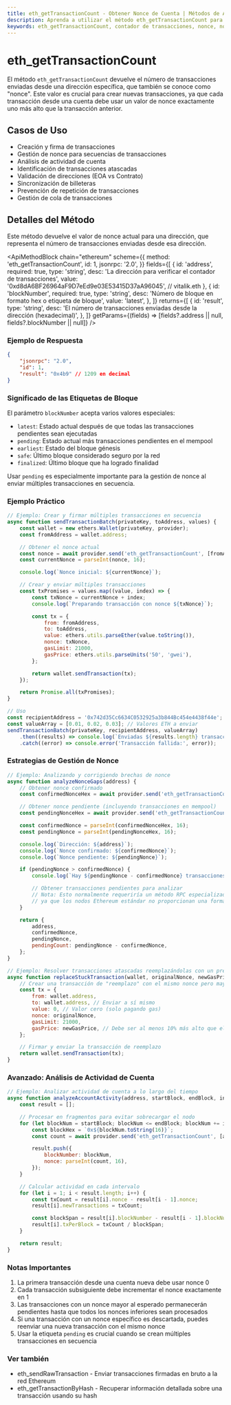 ```yaml
---
title: eth_getTransactionCount - Obtener Nonce de Cuenta | Métodos de API de Ethereum
description: Aprenda a utilizar el método eth_getTransactionCount para recuperar el número de transacciones enviadas desde una dirección Ethereum, también conocido como nonce.
keywords: eth_getTransactionCount, contador de transacciones, nonce, nonce de cuenta, cuenta ethereum, secuencia de transacciones, transacciones pendientes
---
```


# eth_getTransactionCount

El método `eth_getTransactionCount` devuelve el número de transacciones enviadas desde una dirección específica, que también se conoce como "nonce". Este valor es crucial para crear nuevas transacciones, ya que cada transacción desde una cuenta debe usar un valor de nonce exactamente uno más alto que la transacción anterior.

## Casos de Uso

- Creación y firma de transacciones
- Gestión de nonce para secuencias de transacciones
- Análisis de actividad de cuenta
- Identificación de transacciones atascadas
- Validación de direcciones (EOA vs Contrato)
- Sincronización de billeteras
- Prevención de repetición de transacciones
- Gestión de cola de transacciones

## Detalles del Método

Este método devuelve el valor de nonce actual para una dirección, que representa el número de transacciones enviadas desde esa dirección.

<ApiMethodBlock
	chain="ethereum"
	scheme={{
		method: 'eth_getTransactionCount',
		id: 1,
		jsonrpc: '2.0',
	}}
	fields={[
		{
			id: 'address',
			required: true,
			type: 'string',
			desc: 'La dirección para verificar el contador de transacciones',
			value: '0xd8dA6BF26964aF9D7eEd9e03E53415D37aA96045', // vitalik.eth
		},
		{
			id: 'blockNumber',
			required: true,
			type: 'string',
			desc: 'Número de bloque en formato hex o etiqueta de bloque',
			value: 'latest',
		},
	]}
	returns={[
		{
			id: 'result',
			type: 'string',
			desc: 'El número de transacciones enviadas desde la dirección (hexadecimal)',
		},
	]}
	getParams={(fields) => [fields?.address || null, fields?.blockNumber || null]}
/>

### Ejemplo de Respuesta

```json
{
	"jsonrpc": "2.0",
	"id": 1,
	"result": "0x4b9" // 1209 en decimal
}
```

### Significado de las Etiquetas de Bloque

El parámetro `blockNumber` acepta varios valores especiales:

- `latest`: Estado actual después de que todas las transacciones pendientes sean ejecutadas
- `pending`: Estado actual más transacciones pendientes en el mempool
- `earliest`: Estado del bloque génesis
- `safe`: Último bloque considerado seguro por la red
- `finalized`: Último bloque que ha logrado finalidad

Usar `pending` es especialmente importante para la gestión de nonce al enviar múltiples transacciones en secuencia.

### Ejemplo Práctico

```javascript
// Ejemplo: Crear y firmar múltiples transacciones en secuencia
async function sendTransactionBatch(privateKey, toAddress, values) {
	const wallet = new ethers.Wallet(privateKey, provider);
	const fromAddress = wallet.address;

	// Obtener el nonce actual
	const nonce = await provider.send('eth_getTransactionCount', [fromAddress, 'pending']);
	const currentNonce = parseInt(nonce, 16);

	console.log(`Nonce inicial: ${currentNonce}`);

	// Crear y enviar múltiples transacciones
	const txPromises = values.map((value, index) => {
		const txNonce = currentNonce + index;
		console.log(`Preparando transacción con nonce ${txNonce}`);

		const tx = {
			from: fromAddress,
			to: toAddress,
			value: ethers.utils.parseEther(value.toString()),
			nonce: txNonce,
			gasLimit: 21000,
			gasPrice: ethers.utils.parseUnits('50', 'gwei'),
		};

		return wallet.sendTransaction(tx);
	});

	return Promise.all(txPromises);
}

// Uso
const recipientAddress = '0x742d35Cc6634C0532925a3b844Bc454e4438f44e';
const valueArray = [0.01, 0.02, 0.03]; // Valores ETH a enviar
sendTransactionBatch(privateKey, recipientAddress, valueArray)
	.then((results) => console.log(`Enviadas ${results.length} transacciones`))
	.catch((error) => console.error('Transacción fallida:', error));
```

### Estrategias de Gestión de Nonce

```javascript
// Ejemplo: Analizando y corrigiendo brechas de nonce
async function analyzeNonceGaps(address) {
	// Obtener nonce confirmado
	const confirmedNonceHex = await provider.send('eth_getTransactionCount', [address, 'latest']);

	// Obtener nonce pendiente (incluyendo transacciones en mempool)
	const pendingNonceHex = await provider.send('eth_getTransactionCount', [address, 'pending']);

	const confirmedNonce = parseInt(confirmedNonceHex, 16);
	const pendingNonce = parseInt(pendingNonceHex, 16);

	console.log(`Dirección: ${address}`);
	console.log(`Nonce confirmado: ${confirmedNonce}`);
	console.log(`Nonce pendiente: ${pendingNonce}`);

	if (pendingNonce > confirmedNonce) {
		console.log(`Hay ${pendingNonce - confirmedNonce} transacciones pendientes`);

		// Obtener transacciones pendientes para analizar
		// Nota: Esto normalmente requeriría un método RPC especializado o servicio
		// ya que los nodos Ethereum estándar no proporcionan una forma de listar transacciones pendientes para una dirección
	}

	return {
		address,
		confirmedNonce,
		pendingNonce,
		pendingCount: pendingNonce - confirmedNonce,
	};
}

// Ejemplo: Resolver transacciones atascadas reemplazándolas con un precio de gas más alto
async function replaceStuckTransaction(wallet, originalNonce, newGasPrice) {
	// Crear una transacción de "reemplazo" con el mismo nonce pero mayor precio de gas
	const tx = {
		from: wallet.address,
		to: wallet.address, // Enviar a sí mismo
		value: 0, // Valor cero (solo pagando gas)
		nonce: originalNonce,
		gasLimit: 21000,
		gasPrice: newGasPrice, // Debe ser al menos 10% más alto que el original
	};

	// Firmar y enviar la transacción de reemplazo
	return wallet.sendTransaction(tx);
}
```

### Avanzado: Análisis de Actividad de Cuenta

```javascript
// Ejemplo: Analizar actividad de cuenta a lo largo del tiempo
async function analyzeAccountActivity(address, startBlock, endBlock, interval = 1000) {
	const result = [];

	// Procesar en fragmentos para evitar sobrecargar el nodo
	for (let blockNum = startBlock; blockNum <= endBlock; blockNum += interval) {
		const blockHex = `0x${blockNum.toString(16)}`;
		const count = await provider.send('eth_getTransactionCount', [address, blockHex]);

		result.push({
			blockNumber: blockNum,
			nonce: parseInt(count, 16),
		});
	}

	// Calcular actividad en cada intervalo
	for (let i = 1; i < result.length; i++) {
		const txCount = result[i].nonce - result[i - 1].nonce;
		result[i].newTransactions = txCount;

		const blockSpan = result[i].blockNumber - result[i - 1].blockNumber;
		result[i].txPerBlock = txCount / blockSpan;
	}

	return result;
}
```

### Notas Importantes

1. La primera transacción desde una cuenta nueva debe usar nonce 0
2. Cada transacción subsiguiente debe incrementar el nonce exactamente en 1
3. Las transacciones con un nonce mayor al esperado permanecerán pendientes hasta que todos los nonces inferiores sean procesados
4. Si una transacción con un nonce específico es descartada, puedes reenviar una nueva transacción con el mismo nonce
5. Usar la etiqueta `pending` es crucial cuando se crean múltiples transacciones en secuencia

### Ver también

- <Link to="/docs/ethereum/core-methods/eth_sendRawTransaction" title="Enviar transacciones firmadas a la red">eth_sendRawTransaction</Link> - Enviar transacciones firmadas en bruto a la red Ethereum
- <Link to="/docs/ethereum/core-methods/eth_getTransactionByHash" title="Buscar detalles de transacción">eth_getTransactionByHash</Link> - Recuperar información detallada sobre una transacción usando su hash
